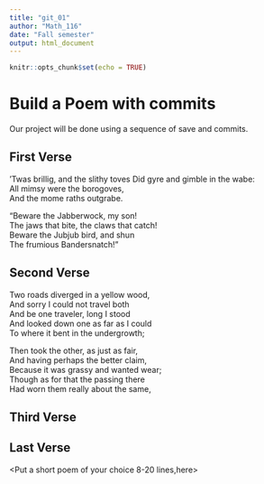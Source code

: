 ---
title: "git_01"
author: "Math_116"
date: "Fall semester"
output: html_document
---

```{r setup, include=FALSE}
knitr::opts_chunk$set(echo = TRUE)
```
# Build a Poem with commits
Our project will be done using a sequence of save and commits.

## First Verse 

’Twas brillig, and the slithy toves 
      Did gyre and gimble in the wabe:   
All mimsy were the borogoves,   
      And the mome raths outgrabe.   


“Beware the Jabberwock, my son!   
      The jaws that bite, the claws that catch!   
Beware the Jubjub bird, and shun   
      The frumious Bandersnatch!”   
      
## Second Verse

Two roads diverged in a yellow wood,  
And sorry I could not travel both  
And be one traveler, long I stood  
And looked down one as far as I could  
To where it bent in the undergrowth;


Then took the other, as just as fair,  
And having perhaps the better claim,  
Because it was grassy and wanted wear;  
Though as for that the passing there  
Had worn them really about the same, 



## Third Verse
<Put the first two verses of The Walrus and the Carpenter here>

## Last Verse
<Put a short poem of your choice 8-20 lines,here>
